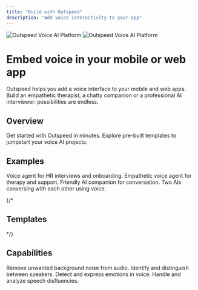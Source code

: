 ```yaml
---
title: "Build with Outspeed"
description: "Add voice interactivity to your app"
---
```



<div class="mt-0">
  <div class="flex flex-col lg:flex-row gap-8 items-center mb-12">
    <div class="flex-1 flex justify-center lg:justify-start">
      <img 
        src="../logo/outspeed-phone-blue-light.png" 
        alt="Outspeed Voice AI Platform" 
        class="docimage max-w-8 h-auto rounded-lg shadow-lg dark:hidden"
      />
      <img 
        src="../logo/outspeed-phone-blue.png" 
        alt="Outspeed Voice AI Platform" 
        class="docimage max-w-8 h-auto rounded-lg shadow-lg hidden dark:block"
      />
    </div>
    <div class="flex-1">
      <h1 class="text-2xl font-bold mb-4">Embed voice in your mobile or web app</h1>
      <p class="text-lg leading-relaxed">
        Outspeed helps you add a voice interface to your mobile and web apps. Build an empathetic
        therapist, a chatty companion or a professional AI interviewer: possibilities are endless.
      </p>
    </div>
  </div>

  ## Overview

  <CardGroup cols={2}>
    <Card title="Quickstart" icon="rocket" href="/get-started/quickstart">
      Get started with Outspeed in minutes.
    </Card>
    <Card title="Templates" icon="book" href="/get-started/templates">
      Explore pre-built templates to jumpstart your voice AI projects.
    </Card>
  </CardGroup>

  ## Examples

  <CardGroup cols={2}>
    <Card title="HR" icon="user-tie" href="https://outspeed.com/dashboard">
      Voice agent for HR interviews and onboarding.
    </Card>
    <Card title="Therapist" icon="user-nurse" href="https://outspeed.com/dashboard">
      Empathetic voice agent for therapy and support.
    </Card>
    <Card title="Companion" icon="user-secret" href="https://outspeed.com/dashboard">
      Friendly AI companion for conversation.
    </Card>
    <Card title="AI to AI" icon="users" href="https://github.com/outspeed-ai/outspeed-examples/tree/main/next-js-ai-to-ai-chat">
      Two AIs conversing with each other using voice.
    </Card>
  </CardGroup>

  {/* <h2>Templates</h2>

  <CardGroup cols={4}>
    <Card title="Next JS" icon="code" href="https://github.com/outspeed-ai/outspeed-nextjs-template">
    </Card>
    <Card title="React JS" icon="react" href="/react/setup">
    </Card>
    <Card title="React TS" icon="react" href="/react/setup">
    </Card>
    <Card title="Vite" icon="bolt" href="https://github.com/outspeed-ai/outspeed-vite-template">
    </Card>
    <Card title="Cloudflare" icon="cloud" href="https://github.com/outspeed-ai/outspeed-cloudflare-template">
    </Card>
    <Card title="Create React App" icon="react" href="https://github.com/outspeed-ai/outspeed-cra-template">
    </Card>
    <Card title="Flutter" icon="mobile" href="https://github.com/outspeed-ai/outspeed-flutter-template">
    </Card>
    <Card title="Swift" icon="apple" href="/iOS/outspeed-swift-getting-started">
    </Card>
  </CardGroup> */}

  <h2>Capabilities</h2>

  <CardGroup cols={3}>
    <Card title="Background Noise Removal" icon="volume-xmark">
      Remove unwanted background noise from audio.
    </Card>
    <Card title="Speaker Recognition" icon="user-check">
      Identify and distinguish between speakers.
    </Card>
    <Card title="Emotions" icon="face-smile">
      Detect and express emotions in voice.
    </Card>
    <Card title="Disfluencies" icon="wave-square">
      Handle and analyze speech disfluencies.
    </Card>
  </CardGroup>
</div>
